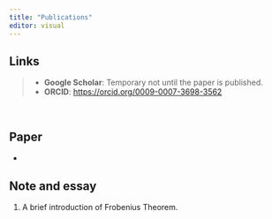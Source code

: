 ```yaml
---
title: "Publications"
editor: visual
---
```



::: {.callout-note}
## Links

>- **Google Scholar**: Temporary not until the paper is published.
>- **ORCID**: <https://orcid.org/0009-0007-3698-3562>
:::

&emsp;

## Paper

- 

## Note and essay

1.  A brief introduction of Frobenius Theorem.
